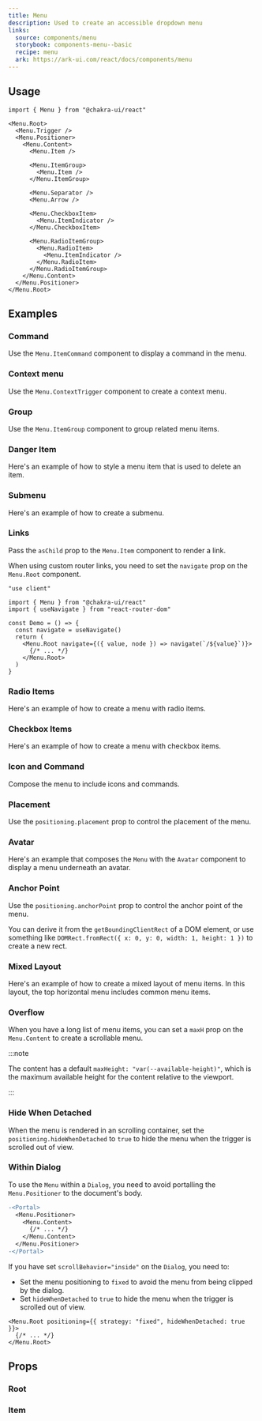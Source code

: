 ```yaml
---
title: Menu
description: Used to create an accessible dropdown menu
links:
  source: components/menu
  storybook: components-menu--basic
  recipe: menu
  ark: https://ark-ui.com/react/docs/components/menu
---
```


<ExampleTabs name="menu-basic" />

## Usage

```tsx
import { Menu } from "@chakra-ui/react"
```

```tsx
<Menu.Root>
  <Menu.Trigger />
  <Menu.Positioner>
    <Menu.Content>
      <Menu.Item />

      <Menu.ItemGroup>
        <Menu.Item />
      </Menu.ItemGroup>

      <Menu.Separator />
      <Menu.Arrow />

      <Menu.CheckboxItem>
        <Menu.ItemIndicator />
      </Menu.CheckboxItem>

      <Menu.RadioItemGroup>
        <Menu.RadioItem>
          <Menu.ItemIndicator />
        </Menu.RadioItem>
      </Menu.RadioItemGroup>
    </Menu.Content>
  </Menu.Positioner>
</Menu.Root>
```

## Examples

### Command

Use the `Menu.ItemCommand` component to display a command in the menu.

<ExampleTabs name="menu-with-command" />

### Context menu

Use the `Menu.ContextTrigger` component to create a context menu.

<ExampleTabs name="menu-with-context-trigger" />

### Group

Use the `Menu.ItemGroup` component to group related menu items.

<ExampleTabs name="menu-with-group" />

### Danger Item

Here's an example of how to style a menu item that is used to delete an item.

<ExampleTabs name="menu-with-danger-item" />

### Submenu

Here's an example of how to create a submenu.

<ExampleTabs name="menu-with-submenu" />

### Links

Pass the `asChild` prop to the `Menu.Item` component to render a link.

<ExampleTabs name="menu-with-links" />

When using custom router links, you need to set the `navigate` prop on the
`Menu.Root` component.

```tsx
"use client"

import { Menu } from "@chakra-ui/react"
import { useNavigate } from "react-router-dom"

const Demo = () => {
  const navigate = useNavigate()
  return (
    <Menu.Root navigate={({ value, node }) => navigate(`/${value}`)}>
      {/* ... */}
    </Menu.Root>
  )
}
```

### Radio Items

Here's an example of how to create a menu with radio items.

<ExampleTabs name="menu-with-radio-items" />

### Checkbox Items

Here's an example of how to create a menu with checkbox items.

<ExampleTabs name="menu-with-checkbox-items" />

### Icon and Command

Compose the menu to include icons and commands.

<ExampleTabs name="menu-with-icon-and-command" />

### Placement

Use the `positioning.placement` prop to control the placement of the menu.

<ExampleTabs name="menu-with-placement" />

### Avatar

Here's an example that composes the `Menu` with the `Avatar` component to
display a menu underneath an avatar.

<ExampleTabs name="menu-with-avatar" />

### Anchor Point

Use the `positioning.anchorPoint` prop to control the anchor point of the menu.

You can derive it from the `getBoundingClientRect` of a DOM element, or use
something like `DOMRect.fromRect({ x: 0, y: 0, width: 1, height: 1 })` to create
a new rect.

<ExampleTabs name="menu-with-anchor-rect" />

### Mixed Layout

Here's an example of how to create a mixed layout of menu items. In this layout,
the top horizontal menu includes common menu items.

<ExampleTabs name="menu-with-mixed-layout" />

### Overflow

When you have a long list of menu items, you can set a `maxH` prop on the
`Menu.Content` to create a scrollable menu.

:::note

The content has a default `maxHeight: "var(--available-height)"`, which is the
maximum available height for the content relative to the viewport.

:::

<ExampleTabs name="menu-with-overflow" />

### Hide When Detached

When the menu is rendered in an scrolling container, set the
`positioning.hideWhenDetached` to `true` to hide the menu when the trigger is
scrolled out of view.

<ExampleTabs name="menu-with-hide-when-detached" />

### Within Dialog

To use the `Menu` within a `Dialog`, you need to avoid portalling the
`Menu.Positioner` to the document's body.

```diff
-<Portal>
  <Menu.Positioner>
    <Menu.Content>
      {/* ... */}
    </Menu.Content>
  </Menu.Positioner>
-</Portal>
```

If you have set `scrollBehavior="inside"` on the `Dialog`, you need to:

- Set the menu positioning to `fixed` to avoid the menu from being clipped by
  the dialog.
- Set `hideWhenDetached` to `true` to hide the menu when the trigger is scrolled
  out of view.

```tsx
<Menu.Root positioning={{ strategy: "fixed", hideWhenDetached: true }}>
  {/* ... */}
</Menu.Root>
```

<ExampleTabs name="menu-within-dialog" />

## Props

### Root

<PropTable component="Menu" part="Root" />

### Item

<PropTable component="Menu" part="Item" />
